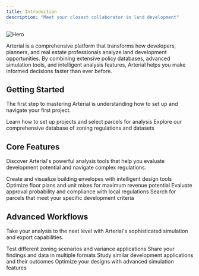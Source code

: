 ```yaml
---
title: Introduction
description: "Meet your closest collaborator in land development"
---
```


![Hero](/images/bg.jpg)

Arterial is a comprehensive platform that transforms how developers, planners, and real estate professionals analyze land development opportunities. By combining extensive policy databases, advanced simulation tools, and intelligent analysis features, Arterial helps you make informed decisions faster than ever before.

## Getting Started

The first step to mastering Arterial is understanding how to set up and navigate your first project.

<CardGroup cols={2}>
	<Card
		title="Create Your First Project"
		icon="sparkles"
		href="/essentials/projects"
	>
		Learn how to set up projects and select parcels for analysis
	</Card>
	<Card
		title="Understand Policies & Datasets"
		icon="book-open"
		href="/essentials/policies"
	>
		Explore our comprehensive database of zoning regulations and datasets
	</Card>
</CardGroup>

## Core Features

Discover Arterial's powerful analysis tools that help you evaluate development potential and navigate complex regulations.

<CardGroup cols={2}>
	<Card title="Build 3D Massings" icon="cuboid" href="/essentials/massing">
		Create and visualize building envelopes with intelligent design tools
	</Card>
	<Card
		title="Analyze Unit Layouts"
		icon="proportions"
		href="/essentials/layouts"
	>
		Optimize floor plans and unit mixes for maximum revenue potential
	</Card>
	<Card
		title="Assess Entitlements"
		icon="book-up-2"
		href="/essentials/entitlements"
	>
		Evaluate approval probability and compliance with local regulations
	</Card>
	<Card
		title="Explore Development Opportunities"
		icon="land-plot"
		href="/workflows/parcel-search"
	>
		Search for parcels that meet your specific development criteria
	</Card>
</CardGroup>

## Advanced Workflows

Take your analysis to the next level with Arterial's sophisticated simulation and export capabilities.

<CardGroup cols={2}>
	<Card
		title="Simulate Policy Variations"
		icon="settings"
		href="/workflows/upzoning"
	>
		Test different zoning scenarios and variance applications
	</Card>
	<Card
		title="Export Your Analysis"
		icon="cloud-download"
		href="/workflows/exporting"
	>
		Share your findings and data in multiple formats
	</Card>
	<Card title="Analyze Precedents" icon="search" href="/workflows/entitlement">
		Study similar development applications and their outcomes
	</Card>
	<Card title="Fine-tune Simulations" icon="brain" href="/workflows/simulation">
		Optimize your designs with advanced simulation features
	</Card>
</CardGroup>
